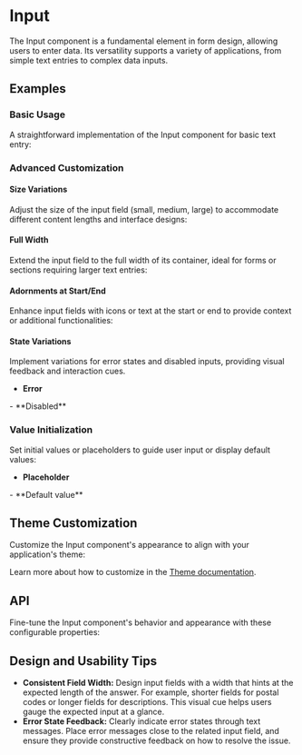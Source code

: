 
<Meta of={InputStories} />

# Input
The Input component is a fundamental element in form design, allowing users to enter data.
Its versatility supports a variety of applications, from simple text entries to complex data inputs.
## Examples
### Basic Usage
A straightforward implementation of the Input component for basic text entry:
<Canvas sourceState="shown" of={InputStories.Basic} />

### Advanced Customization
#### Size Variations
Adjust the size of the input field (small, medium, large) to accommodate different content lengths and interface designs:
<Canvas of={InputStories.Sizes} />

#### Full Width
Extend the input field to the full width of its container, ideal for forms or sections requiring larger text entries:
<Canvas of={InputStories.FullWidth} />

#### Adornments at Start/End
Enhance input fields with icons or text at the start or end to provide context or additional functionalities:
<Canvas of={InputStories.StartEndAdorment} />

#### State Variations
Implement variations for error states and disabled inputs, providing visual feedback and interaction cues.

- **Error**
<Canvas of={InputStories.Error} />
- **Disabled**
<Canvas of={InputStories.Disabled} />

### Value Initialization
Set initial values or placeholders to guide user input or display default values:
- **Placeholder**
<Canvas of={InputStories.Placeholder} />
- **Default value**
<Canvas of={InputStories.DefaultValue} />

## Theme Customization
Customize the Input component's appearance to align with your application's theme:
<ThemeRender theme={inputTheme} />

Learn more about how to customize in the [Theme documentation](/docs/theme/getting-started).

## API
Fine-tune the Input component's behavior and appearance with these configurable properties:
<PropsTable name="Input" />

## Design and Usability Tips

- **Consistent Field Width:** Design input fields with a width that hints at the expected length of the answer. For example, shorter fields for postal codes or longer fields for descriptions. This visual cue helps users gauge the expected input at a glance.
- **Error State Feedback:** Clearly indicate error states through text messages. Place error messages close to the related input field, and ensure they provide constructive feedback on how to resolve the issue.

